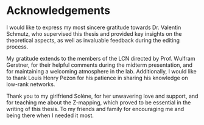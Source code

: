 # Acknowledgements {.unnumbered}

I would like to express my most sincere gratitude towards Dr. Valentin Schmutz, who supervised this thesis and provided key insights on the theoretical aspects, as well as invaluable feedback during the editing process.

My gratitude extends to the members of the LCN directed by Prof. Wulfram Gerstner, for their helpful comments during the midterm presentation, and for maintaining a welcoming atmosphere in the lab. Additionally, I would like to thank Louis Henry Pezon for his patience in sharing his knowledge on low-rank networks.

Thank you to my girlfriend Solène, for her unwavering love and support, and for teaching me about the Z-mapping, which proved to be essential in the writing of this thesis. To my friends and family for encouraging me and being there when I needed it most.